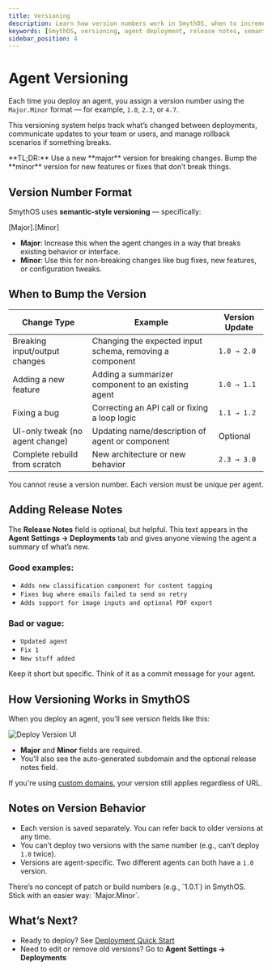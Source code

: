 ```yaml
---
title: Versioning
description: Learn how version numbers work in SmythOS, when to increment them, and how to use release notes effectively.
keywords: [SmythOS, versioning, agent deployment, release notes, semantic versioning, agent management]
sidebar_position: 4
---
```


# Agent Versioning

Each time you deploy an agent, you assign a version number using the `Major.Minor` format — for example, `1.0`, `2.3`, or `4.7`.

This versioning system helps track what’s changed between deployments, communicate updates to your team or users, and manage rollback scenarios if something breaks.

<InfoCallout>
**TL;DR:** Use a new **major** version for breaking changes. Bump the **minor** version for new features or fixes that don’t break things.
</InfoCallout>

<Spacer size="md" />

## Version Number Format

SmythOS uses **semantic-style versioning** — specifically:

[Major].[Minor]

- **Major**: Increase this when the agent changes in a way that breaks existing behavior or interface.
- **Minor**: Use this for non-breaking changes like bug fixes, new features, or configuration tweaks.

<Spacer size="md" />

## When to Bump the Version

| Change Type                     | Example                                                                 | Version Update     |
|--------------------------------|-------------------------------------------------------------------------|--------------------|
| Breaking input/output changes  | Changing the expected input schema, removing a component               | `1.0 → 2.0`        |
| Adding a new feature           | Adding a summarizer component to an existing agent                     | `1.0 → 1.1`        |
| Fixing a bug                   | Correcting an API call or fixing a loop logic                          | `1.1 → 1.2`        |
| UI-only tweak (no agent change)| Updating name/description of agent or component                        | Optional           |
| Complete rebuild from scratch  | New architecture or new behavior                                       | `2.3 → 3.0`        |

<WarningCallout>
You cannot reuse a version number. Each version must be unique per agent.
</WarningCallout>

<Spacer size="md" />

## Adding Release Notes

The **Release Notes** field is optional, but helpful. This text appears in the **Agent Settings → Deployments** tab and gives anyone viewing the agent a summary of what’s new.

### Good examples:
- `Adds new classification component for content tagging`
- `Fixes bug where emails failed to send on retry`
- `Adds support for image inputs and optional PDF export`

### Bad or vague:
- `Updated agent`  
- `Fix 1`  
- `New stuff added`

Keep it short but specific. Think of it as a commit message for your agent.

<Spacer size="md" />

## How Versioning Works in SmythOS

When you deploy an agent, you’ll see version fields like this:

<Image
  src="/docs/images/agent_deployments/deploy-version-ui.jpg"
  alt="Deploy Version UI"
  caption="Screenshot of the Deploy Version UI"
/>

- **Major** and **Minor** fields are required.
- You’ll also see the auto-generated subdomain and the optional release notes field.

If you're using [custom domains](/docs/agent-deployments/subdomains), your version still applies regardless of URL.

<Spacer size="md" />

## Notes on Version Behavior

- Each version is saved separately. You can refer back to older versions at any time.
- You can’t deploy two versions with the same number (e.g., can’t deploy `1.0` twice).
- Versions are agent-specific. Two different agents can both have a `1.0` version.

<InfoCallout title="Keep it Simple">
There’s no concept of patch or build numbers (e.g., `1.0.1`) in SmythOS. Stick with an easier way: `Major.Minor`.
</InfoCallout>

<Spacer size="md" />

## What’s Next?

- Ready to deploy? See [Deployment Quick Start](/docs/agent-deployments/quickstart)
- Need to edit or remove old versions? Go to **Agent Settings → Deployments**
